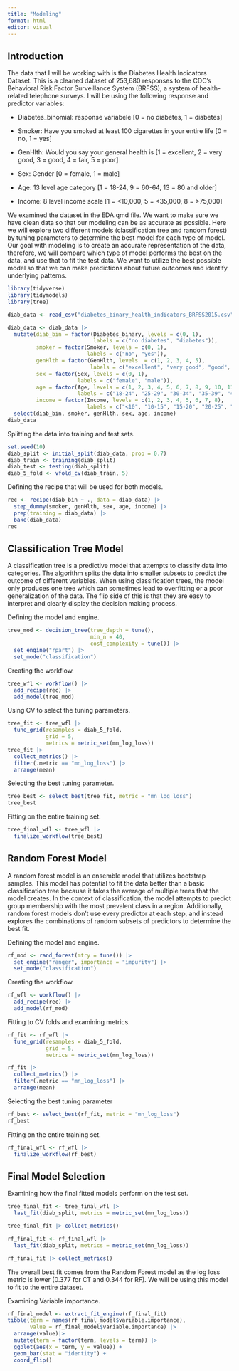 ```yaml
---
title: "Modeling"
format: html
editor: visual
---
```


## Introduction

The data that I will be working with is the Diabetes Health Indicators Dataset. This is a cleaned dataset of 253,680 responses to the CDC's Behavioral Risk Factor Surveillance System (BRFSS), a system of health-related telephone surveys. I will be using the following response and predictor variables:

- Diabetes_binomial: response variabele [0 = no diabetes, 1 = diabetes]

- Smoker: Have you smoked at least 100 cigarettes in your entire life [0 = no, 1 = yes]

- GenHlth: Would you say your general health is [1 = excellent, 2 = very good, 3 = good, 4 = fair, 5 = poor]

- Sex: Gender [0 = female, 1 = male]

- Age: 13 level age category [1 = 18-24, 9 = 60-64, 13 = 80 and older]

- Income: 8 level income scale [1 = <10,000, 5 = <35,000, 8 = >75,000]

We examined the dataset in the EDA.qmd file. We want to make sure we have clean data so that our modeling can be as accurate as possible. Here we will explore two different models (classification tree and random forest) by tuning parameters to determine the best model for each type of model. Our goal with modeling is to create an accurate representation of the data, therefore, we will compare which type of model performs the best on the data, and use that to fit the test data. We want to utilize the best possible model so that we can make predictions about future outcomes and identify underlying patterns.

```r
library(tidyverse)
library(tidymodels)
library(tree)
```

```r
diab_data <- read_csv("diabetes_binary_health_indicators_BRFSS2015.csv")

diab_data <- diab_data |>
  mutate(diab_bin = factor(Diabetes_binary, levels = c(0, 1),
                           labels = c("no diabetes", "diabetes")),
         smoker = factor(Smoker, levels = c(0, 1), 
                         labels = c("no", "yes")),
         genHlth = factor(GenHlth, levels  = c(1, 2, 3, 4, 5), 
                          labels = c("excellent", "very good", "good", "fair", "poor")),
         sex = factor(Sex, levels = c(0, 1), 
                      labels = c("female", "male")),
         age = factor(Age, levels = c(1, 2, 3, 4, 5, 6, 7, 8, 9, 10, 11, 12, 13), 
                      labels = c("18-24", "25-29", "30-34", "35-39", "40-44", "45-49", "50-54", "55-59", "60-64", "65-69", "70-74", "75-79", "80+")),
         income = factor(Income, levels = c(1, 2, 3, 4, 5, 6, 7, 8),
                         labels = c("<10", "10-15", "15-20", "20-25", "25-35", "35-50", "50-75", "75+"))) |>
  select(diab_bin, smoker, genHlth, sex, age, income) 
diab_data
```

Splitting the data into training and test sets.
```r
set.seed(10)
diab_split <- initial_split(diab_data, prop = 0.7)
diab_train <- training(diab_split)
diab_test <- testing(diab_split)
diab_5_fold <- vfold_cv(diab_train, 5)
```

Defining the recipe that will be used for both models. 
```r
rec <- recipe(diab_bin ~ ., data = diab_data) |>
  step_dummy(smoker, genHlth, sex, age, income) |>
  prep(training = diab_data) |>
  bake(diab_data)
rec
```

## Classification Tree Model

A classification tree is a predictive model that attempts to classify data into categories. The algorithm splits the data into smaller subsets to predict the outcome of different variables. When using classification trees, the model only produces one tree which can sometimes lead to overfitting or a poor generalization of the data. The flip side of this is that they are easy to interpret and clearly display the decision making process.  

Defining the model and engine.
```r
tree_mod <- decision_tree(tree_depth = tune(),
                          min_n = 40,
                          cost_complexity = tune()) |>
  set_engine("rpart") |>
  set_mode("classification")
```

Creating the workflow. 
```r
tree_wfl <- workflow() |>
  add_recipe(rec) |>
  add_model(tree_mod)
```

Using CV to select the tuning parameters.
```r
tree_fit <- tree_wfl |>
  tune_grid(resamples = diab_5_fold,
            grid = 5,
            metrics = metric_set(mn_log_loss))
tree_fit |>
  collect_metrics() |>
  filter(.metric == "mn_log_loss") |>
  arrange(mean)
```

Selecting the best tuning parameter.
```r
tree_best <- select_best(tree_fit, metric = "mn_log_loss")
tree_best
```

Fitting on the entire training set.
```r
tree_final_wfl <- tree_wfl |>
  finalize_workflow(tree_best)
```

## Random Forest Model

A random forest model is an ensemble model that utilizes bootstrap samples. This model has potential to fit the data better than a basic classification tree because it takes the average of multiple trees that the model creates. In the context of classification, the model attempts to predict group membership with the most prevalent class in a region. Additionally, random forest models don't use every predictor at each step, and instead explores the combinations of random subsets of predictors to determine the best fit. 

Defining the model and engine.
```r
rf_mod <- rand_forest(mtry = tune()) |>
  set_engine("ranger", importance = "impurity") |>
  set_mode("classification")
```

Creating the workflow.
```r
rf_wfl <- workflow() |>
  add_recipe(rec) |>
  add_model(rf_mod)
```

Fitting to CV folds and examining metrics.
```r
rf_fit <- rf_wfl |>
  tune_grid(resamples = diab_5_fold,
            grid = 5,
            metrics = metric_set(mn_log_loss))

rf_fit |>
  collect_metrics() |>
  filter(.metric == "mn_log_loss") |>
  arrange(mean)
```

Selecting the best tuning parameter
```r
rf_best <- select_best(rf_fit, metric = "mn_log_loss")
rf_best
```

Fitting on the entire training set.
```r
rf_final_wfl <- rf_wfl |>
  finalize_workflow(rf_best)
```

## Final Model Selection

Examining how the final fitted models perform on the test set. 
```r
tree_final_fit <- tree_final_wfl |>
  last_fit(diab_split, metrics = metric_set(mn_log_loss))

tree_final_fit |> collect_metrics()

rf_final_fit <- rf_final_wfl |>
  last_fit(diab_split, metrics = metric_set(mn_log_loss))

rf_final_fit |> collect_metrics()
```

The overall best fit comes from the Random Forest model as the log loss metric is lower (0.377 for CT and 0.344 for RF). We will be using this model to fit to the entire dataset. 


Examining Variable importance. 
```r
rf_final_model <- extract_fit_engine(rf_final_fit)
tibble(term = names(rf_final_model$variable.importance),
       value = rf_final_model$variable.importance) |>
  arrange(value)|>
  mutate(term = factor(term, levels = term)) |>
  ggplot(aes(x = term, y = value)) +
  geom_bar(stat = "identity") +
  coord_flip()
  
```


